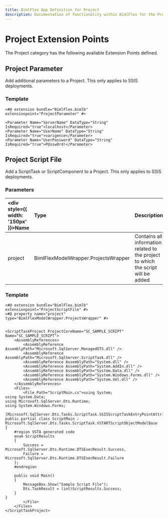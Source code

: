 ---
title: BimlFlex App Definition for Project
description: Documentation of functionality within BimlFlex for the Project Extension Point category
---
<head>
  <meta name="varigenceProduct" content="BimlFlex"></meta>
  <meta name="varigenceArticleType" content="Reference"></meta>
</head>


# Project Extension Points

The Project category has the following available Extension Points defined.
  
## Project Parameter

Add additional parameters to a Project. This only applies to SSIS deployments.
### Template

```biml
<#@ extension bundle="BimlFlex.bimlb" extensionpoint="ProjectParameter" #>

<Parameter Name="ServerName" DataType="String" IsRequired="true">localhost</Parameter>
<Parameter Name="UserName" DataType="String" IsRequired="true">varigence</Parameter>
<Parameter Name="UserPassword" DataType="String" IsRequired="true">P@ssw0rd!</Parameter>
```

## Project Script File

Add a ScriptTask or ScriptComponent to a Project. This only applies to SSIS deployments.

### Parameters

| <div style={{ width: '150px' }}>Name</div> | Type | Description |
| :--------- | :----------- | :----------- |
| project | BimlFlexModelWrapper.ProjectsWrapper | Contains all information related to the project to which the script will be added |

### Template

```biml
<#@ extension bundle="BimlFlex.bimlb" extensionpoint="ProjectScriptFile" #>
<#@ property name="project" type="BimlFlexModelWrapper.ProjectsWrapper" #>


<ScriptTaskProject ProjectCoreName="SC_SAMPLE_SCRIPT" Name="SC_SAMPLE_SCRIPT">
	<AssemblyReferences>
		<AssemblyReference AssemblyPath="Microsoft.SqlServer.ManagedDTS.dll" />
		<AssemblyReference AssemblyPath="Microsoft.SqlServer.ScriptTask.dll" />
		<AssemblyReference AssemblyPath="System.dll" />
		<AssemblyReference AssemblyPath="System.AddIn.dll" />
		<AssemblyReference AssemblyPath="System.Data.dll" />
		<AssemblyReference AssemblyPath="System.Windows.Forms.dll" />
		<AssemblyReference AssemblyPath="System.Xml.dll" />
	</AssemblyReferences>
	<Files>
		<File Path="ScriptMain.cs">using System;
using System.Data;
using Microsoft.SqlServer.Dts.Runtime;
using System.Windows.Forms;

[Microsoft.SqlServer.Dts.Tasks.ScriptTask.SSISScriptTaskEntryPointAttribute]
public partial class ScriptMain : Microsoft.SqlServer.Dts.Tasks.ScriptTask.VSTARTScriptObjectModelBase
{
	#region VSTA generated code
	enum ScriptResults
	{
		Success = Microsoft.SqlServer.Dts.Runtime.DTSExecResult.Success,
		Failure = Microsoft.SqlServer.Dts.Runtime.DTSExecResult.Failure
	};
	#endregion

	public void Main()
	{
		MessageBox.Show("Sample Script File");
		Dts.TaskResult = (int)ScriptResults.Success;
	}
}
		</File>
	</Files>
</ScriptTaskProject>
```

